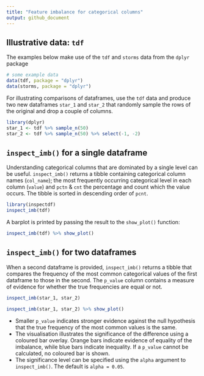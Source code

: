 ```yaml
---
title: "Feature imbalance for categorical columns"
output: github_document
---
```



Illustrative data: `tdf`
---

The examples below make use of the `tdf` and `storms` data from the `dplyr` package

```r
# some example data
data(tdf, package = "dplyr")
data(storms, package = "dplyr")
```

For illustrating comparisons of dataframes, use the `tdf` data and produce two new dataframes `star_1` and `star_2` that randomly sample the rows of the original and drop a couple of columns.

```r
library(dplyr)
star_1 <- tdf %>% sample_n(50)
star_2 <- tdf %>% sample_n(50) %>% select(-1, -2)
```


`inspect_imb()` for a single dataframe
---

Understanding categorical columns that are dominated by a single level can be useful.  `inspect_imb()` returns a tibble containing categorical column names (`col_name`); the most frequently occurring categorical level in each column (`value`) and `pctn` & `cnt` the percentage and count which the value occurs.  The tibble is sorted in descending order of `pcnt`. 

```r
library(inspectdf)
inspect_imb(tdf)
```

 A barplot is printed by passing the result to the `show_plot()` function:
 
```r
inspect_imb(tdf) %>% show_plot()
```


`inspect_imb()` for two dataframes
---

When a second dataframe is provided, `inspect_imb()` returns a tibble that compares the frequency of the most common categorical values of the first dataframe to those in the second.  The `p_value` column contains a measure of evidence for whether the true frequencies are equal or not. 

```r
inspect_imb(star_1, star_2)
```


```r
inspect_imb(star_1, star_2) %>% show_plot()
```

+ Smaller `p_value` indicates stronger evidence against the null hypothesis that the true frequency of the most common values is the same.
+ The visualisation illustrates the significance of the difference using a coloured bar overlay.  Orange bars indicate evidence of equality of the imbalance, while blue bars indicate inequality.  If a `p_value` cannot be calculated, no coloured bar is shown.
+ The significance level can be specified using the `alpha` argument to `inspect_imb()`.  The default is `alpha = 0.05`.

